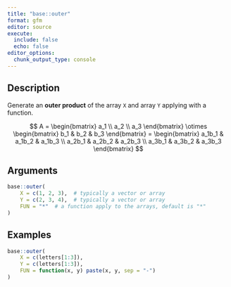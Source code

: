```yaml
---
title: "base::outer"
format: gfm
editor: source
execute: 
  include: false
  echo: false
editor_options: 
  chunk_output_type: console
---
```


## Description
Generate an **outer product** of the array `X` and array `Y` applying with a function.  

$$
A = 
\begin{bmatrix}
   a_1 \\
   a_2 \\
   a_3 
\end{bmatrix}
\otimes
\begin{bmatrix} 
    b_1 & b_2 & b_3 
\end{bmatrix}
=
\begin{bmatrix}
    a_1b_1 & a_1b_2 & a_1b_3 \\
    a_2b_1 & a_2b_2 & a_2b_3 \\
    a_3b_1 & a_3b_2 & a_3b_3
\end{bmatrix}
$$



## Arguments
```r
base::outer(
    X = c(1, 2, 3),  # typically a vector or array
    Y = c(2, 3, 4),  # typically a vector or array
    FUN = "*"  # a function apply to the arrays, default is "*"
)
```

## Examples
```r
base::outer(
    X = c(letters[1:3]),
    Y = c(letters[1:3]),
    FUN = function(x, y) paste(x, y, sep = "-")
)
```







